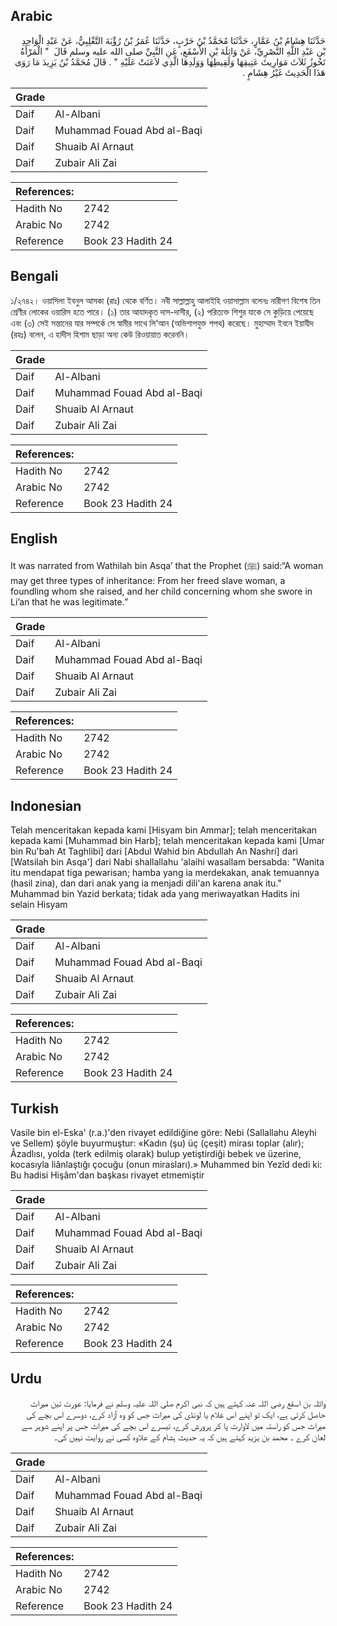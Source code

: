 ## Arabic


<div dir="rtl" lang="ar" style={{fontSize:'larger',backgroundColor:'#f8f9fa',padding:20}}>
حَدَّثَنَا هِشَامُ بْنُ عَمَّارٍ، حَدَّثَنَا مُحَمَّدُ بْنُ حَرْبٍ، حَدَّثَنَا عُمَرُ بْنُ رُؤْبَةَ التَّغْلِبِيُّ، عَنْ عَبْدِ الْوَاحِدِ بْنِ عَبْدِ اللَّهِ النَّصْرِيِّ، عَنْ وَاثِلَةَ بْنِ الأَسْقَعِ، عَنِ النَّبِيِّ صلى الله عليه وسلم قَالَ ‏ "‏ الْمَرْأَةُ تَحُوزُ ثَلاَثَ مَوَارِيثَ عَتِيقِهَا وَلَقِيطِهَا وَوَلَدِهَا الَّذِي لاَعَنَتْ عَلَيْهِ ‏"‏ ‏.‏ قَالَ مُحَمَّدُ بْنُ يَزِيدَ مَا رَوَى هَذَا الْحَدِيثَ غَيْرُ هِشَامٍ ‏.‏
</div>
<div style={{backgroundColor:'#f8f9fa',padding:20, marginBottom: 10}}><table> <thead> <tr> <th>Grade</th> <th></th> </tr> </thead> <tbody> <tr><td>Daif</td><td>Al-Albani</td></tr><tr><td>Daif</td><td>Muhammad Fouad Abd al-Baqi</td></tr><tr><td>Daif</td><td>Shuaib Al Arnaut</td></tr><tr><td>Daif</td><td>Zubair Ali Zai</td></tr></tbody></table><table> <thead> <tr> <th>References:</th> <th></th> </tr> </thead> <tbody><tr><td>Hadith No</td><td>2742</td></tr><tr><td>Arabic No</td><td>2742</td></tr><tr><td>Reference</td><td>Book 23 Hadith 24</td></tr></tbody></table></div>

## Bengali


<div dir="ltr" lang="bn" style={{fontSize:'larger',backgroundColor:'#f8f9fa',padding:20}}>
১/২৭৪২। ওয়াসিলা ইবনুল আসকা (রাঃ) থেকে বর্ণিত। নবী সাল্লাল্লাহু আলাইহি ওয়াসাল্লাম বলেনঃ নারীগণ বিশেষ তিন শ্রেণীর লোকের ওয়ারিস হতে পারে। (১) তার আযাদকৃত দাস-দাসীর, (২) পরিত্যক্ত শিশুর যাকে সে কুড়িয়ে পেয়েছে এবং (৩) সেই সন্তানের যার সম্পর্কে সে স্বামীর সাথে লি‘আন (অভিশাপযুক্ত শপথ) করেছে। মুহাম্মাদ ইবনে ইয়াযীদ (রহঃ) বলেন, এ হাদীস হিশাম ছাড়া অন্য কেউ রিওয়ায়াত করেননি।
</div>
<div style={{backgroundColor:'#f8f9fa',padding:20, marginBottom: 10}}><table> <thead> <tr> <th>Grade</th> <th></th> </tr> </thead> <tbody> <tr><td>Daif</td><td>Al-Albani</td></tr><tr><td>Daif</td><td>Muhammad Fouad Abd al-Baqi</td></tr><tr><td>Daif</td><td>Shuaib Al Arnaut</td></tr><tr><td>Daif</td><td>Zubair Ali Zai</td></tr></tbody></table><table> <thead> <tr> <th>References:</th> <th></th> </tr> </thead> <tbody><tr><td>Hadith No</td><td>2742</td></tr><tr><td>Arabic No</td><td>2742</td></tr><tr><td>Reference</td><td>Book 23 Hadith 24</td></tr></tbody></table></div>

## English


<div dir="ltr" lang="en" style={{fontSize:'larger',backgroundColor:'#f8f9fa',padding:20}}>
It was narrated from Wathilah bin Asqa’ that the Prophet (ﷺ) said:“A woman may get three types of inheritance: From her freed slave woman, a foundling whom she raised, and her child concerning whom she swore in Li’an that he was legitimate.”
</div>
<div style={{backgroundColor:'#f8f9fa',padding:20, marginBottom: 10}}><table> <thead> <tr> <th>Grade</th> <th></th> </tr> </thead> <tbody> <tr><td>Daif</td><td>Al-Albani</td></tr><tr><td>Daif</td><td>Muhammad Fouad Abd al-Baqi</td></tr><tr><td>Daif</td><td>Shuaib Al Arnaut</td></tr><tr><td>Daif</td><td>Zubair Ali Zai</td></tr></tbody></table><table> <thead> <tr> <th>References:</th> <th></th> </tr> </thead> <tbody><tr><td>Hadith No</td><td>2742</td></tr><tr><td>Arabic No</td><td>2742</td></tr><tr><td>Reference</td><td>Book 23 Hadith 24</td></tr></tbody></table></div>

## Indonesian


<div dir="ltr" lang="id" style={{fontSize:'larger',backgroundColor:'#f8f9fa',padding:20}}>
Telah menceritakan kepada kami [Hisyam bin Ammar]; telah menceritakan kepada kami [Muhammad bin Harb]; telah menceritakan kepada kami [Umar bin Ru'bah At Taghlibi] dari [Abdul Wahid bin Abdullah An Nashri] dari [Watsilah bin Asqa'] dari Nabi shallallahu 'alaihi wasallam bersabda: "Wanita itu mendapat tiga pewarisan; hamba yang ia merdekakan, anak temuannya (hasil zina), dan dari anak yang ia menjadi dili'an karena anak itu." Muhammad bin Yazid berkata; tidak ada yang meriwayatkan Hadits ini selain Hisyam
</div>
<div style={{backgroundColor:'#f8f9fa',padding:20, marginBottom: 10}}><table> <thead> <tr> <th>Grade</th> <th></th> </tr> </thead> <tbody> <tr><td>Daif</td><td>Al-Albani</td></tr><tr><td>Daif</td><td>Muhammad Fouad Abd al-Baqi</td></tr><tr><td>Daif</td><td>Shuaib Al Arnaut</td></tr><tr><td>Daif</td><td>Zubair Ali Zai</td></tr></tbody></table><table> <thead> <tr> <th>References:</th> <th></th> </tr> </thead> <tbody><tr><td>Hadith No</td><td>2742</td></tr><tr><td>Arabic No</td><td>2742</td></tr><tr><td>Reference</td><td>Book 23 Hadith 24</td></tr></tbody></table></div>

## Turkish


<div dir="ltr" lang="tr" style={{fontSize:'larger',backgroundColor:'#f8f9fa',padding:20}}>
Vasile bin el-Eska' (r.a.)'den rivayet edildiğine göre: Nebi (Sallallahu Aleyhi ve Sellem) şöyle buyurmuştur: «Kadın (şu) üç (çeşit) mirası toplar (alır); Âzadlısı, yolda (terk edilmiş olarak) bulup yetiştirdiği bebek ve üzerine, kocasıyla liânlaştığı çocuğu (onun mirasları).» Muhammed bin Yezîd dedi ki: Bu hadisi Hişâm'dan başkası rivayet etmemiştir
</div>
<div style={{backgroundColor:'#f8f9fa',padding:20, marginBottom: 10}}><table> <thead> <tr> <th>Grade</th> <th></th> </tr> </thead> <tbody> <tr><td>Daif</td><td>Al-Albani</td></tr><tr><td>Daif</td><td>Muhammad Fouad Abd al-Baqi</td></tr><tr><td>Daif</td><td>Shuaib Al Arnaut</td></tr><tr><td>Daif</td><td>Zubair Ali Zai</td></tr></tbody></table><table> <thead> <tr> <th>References:</th> <th></th> </tr> </thead> <tbody><tr><td>Hadith No</td><td>2742</td></tr><tr><td>Arabic No</td><td>2742</td></tr><tr><td>Reference</td><td>Book 23 Hadith 24</td></tr></tbody></table></div>

## Urdu


<div dir="rtl" lang="ur" style={{fontSize:'larger',backgroundColor:'#f8f9fa',padding:20}}>
واثلہ بن اسقع رضی اللہ عنہ کہتے ہیں کہ نبی اکرم صلی اللہ علیہ وسلم نے فرمایا: عورت تین میراث حاصل کرتی ہے، ایک تو اپنے اس غلام یا لونڈی کی میراث جس کو وہ آزاد کرے، دوسرے اس بچے کی میراث جس کو راستہ میں لاوارث پا کر پرورش کرے، تیسرے اس بچے کی میراث جس پر اپنے شوہر سے لعان کرے ۔ محمد بن یزید کہتے ہیں کہ یہ حدیث ہشام کے علاوہ کسی نے روایت نہیں کی۔
</div>
<div style={{backgroundColor:'#f8f9fa',padding:20, marginBottom: 10}}><table> <thead> <tr> <th>Grade</th> <th></th> </tr> </thead> <tbody> <tr><td>Daif</td><td>Al-Albani</td></tr><tr><td>Daif</td><td>Muhammad Fouad Abd al-Baqi</td></tr><tr><td>Daif</td><td>Shuaib Al Arnaut</td></tr><tr><td>Daif</td><td>Zubair Ali Zai</td></tr></tbody></table><table> <thead> <tr> <th>References:</th> <th></th> </tr> </thead> <tbody><tr><td>Hadith No</td><td>2742</td></tr><tr><td>Arabic No</td><td>2742</td></tr><tr><td>Reference</td><td>Book 23 Hadith 24</td></tr></tbody></table></div>